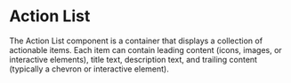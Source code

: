 
<Meta of={ActionListStories} />

# Action List

The Action List component is a container that displays a collection of actionable items. Each item can contain leading content (icons, images, or interactive elements), title text, description text, and trailing content (typically a chevron or interactive element).
